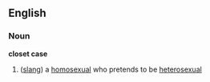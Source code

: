 ==English==
===Noun===
'''closet case'''
#([[slang]]) a [[homosexual]] who pretends to be [[heterosexual]]